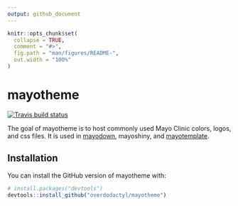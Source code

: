 ```yaml
---
output: github_document
---
```


<!-- README.md is generated from README.Rmd. Please edit that file -->

```r
knitr::opts_chunk$set(
  collapse = TRUE,
  comment = "#>",
  fig.path = "man/figures/README-",
  out.width = "100%"
)
```
# mayotheme

<!-- badges: start -->
  [![Travis build status](https://travis-ci.org/overdodactyl/mayotheme.svg?branch=master)](https://travis-ci.org/overdodactyl/mayotheme)
  <!-- badges: end -->

The goal of mayotheme is to host commonly used Mayo Clinic colors, logos, and css files.  It is used in [mayodown](https://overdodactyl.github.io/mayodown), mayoshiny, and [mayotemplate](https://overdodactyl.github.io/mayotemplate/).  

## Installation

You can install the GitHub version of mayotheme with:

``` r
# install.packages("devtools")
devtools::install_github("overdodactyl/mayotheme")
```
